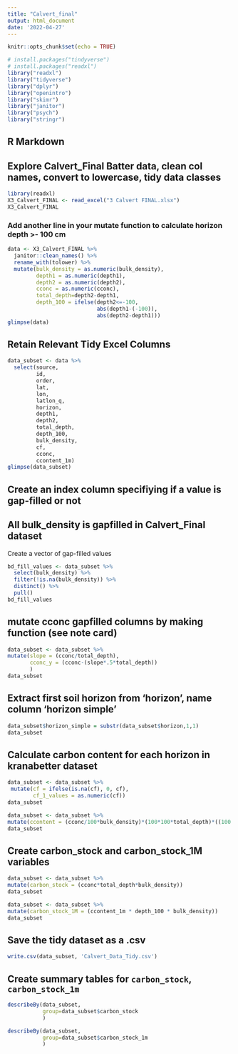 ```yaml
---
title: "Calvert_final"
output: html_document
date: '2022-04-27'
---
```


```r
knitr::opts_chunk$set(echo = TRUE)
```

```r
# install.packages("tindyverse")
# install.packages("readxl")
library("readxl")
library("tidyverse")
library("dplyr")
library("openintro")
library("skimr")
library("janitor")
library("psych")
library("stringr")
```


## R Markdown
## Explore Calvert_Final Batter data, clean col names, convert to lowercase, tidy data classes
```r
library(readxl)
X3_Calvert_FINAL <- read_excel("3 Calvert FINAL.xlsx")
X3_Calvert_FINAL
```


### Add another line in your mutate function to calculate horizon depth >- 100 cm

```r
data <- X3_Calvert_FINAL %>%  
  janitor::clean_names() %>% 
  rename_with(tolower) %>%
  mutate(bulk_density = as.numeric(bulk_density),
         depth1 = as.numeric(depth1),
         depth2 = as.numeric(depth2),
         cconc = as.numeric(cconc),
         total_depth=depth2-depth1,
         depth_100 = ifelse(depth2<=-100,
                            abs(depth1-(-100)),
                            abs(depth2-depth1)))
glimpse(data)
```
## Retain Relevant Tidy Excel Columns

```r
data_subset <- data %>% 
  select(source, 
         id, 
         order, 
         lat, 
         lon, 
         latlon_q, 
         horizon, 
         depth1, 
         depth2, 
         total_depth,
         depth_100,
         bulk_density, 
         cf, 
         cconc,
         ccontent_1m)
glimpse(data_subset)
``` 
## Create an index column specifiying if a value is gap-filled or not
## All bulk_density is gapfilled in Calvert_Final dataset

Create a vector of gap-filled values

```r
bd_fill_values <- data_subset %>%
  select(bulk_density) %>%
  filter(!is.na(bulk_density)) %>% 
  distinct() %>% 
  pull() 
bd_fill_values
```

## mutate cconc gapfilled columns by making function (see note card)

```r
data_subset <- data_subset %>%
mutate(slope = (cconc/total_depth),
       cconc_y = (cconc-(slope*.5*total_depth))
       )
data_subset
```


## Extract first soil horizon from 'horizon', name column 'horizon simple'
```r
data_subset$horizon_simple = substr(data_subset$horizon,1,1)
data_subset
```
## Calculate carbon content for each horizon in kranabetter dataset

```r
data_subset <- data_subset %>%
 mutate(cf = ifelse(is.na(cf), 0, cf),
        cf_1_values = as.numeric(cf))
data_subset
```

```r
data_subset <- data_subset %>%
mutate(ccontent = (cconc/100*bulk_density)*(100*100*total_depth)*((100 - cf)/100))
data_subset
```
## Create carbon_stock and carbon_stock_1M variables
```r
data_subset <- data_subset %>%
mutate(carbon_stock = (cconc*total_depth*bulk_density))
data_subset
```
```r
data_subset <- data_subset %>%
mutate(carbon_stock_1M = (ccontent_1m * depth_100 * bulk_density))
data_subset
```

## Save the tidy dataset as a .csv

```r
write.csv(data_subset, 'Calvert_Data_Tidy.csv')
```

## Create summary tables for `carbon_stock`, `carbon_stock_1m`

```r
describeBy(data_subset, 
           group=data_subset$carbon_stock
           )
```

```r
describeBy(data_subset, 
           group=data_subset$carbon_stock_1m
           )
```

